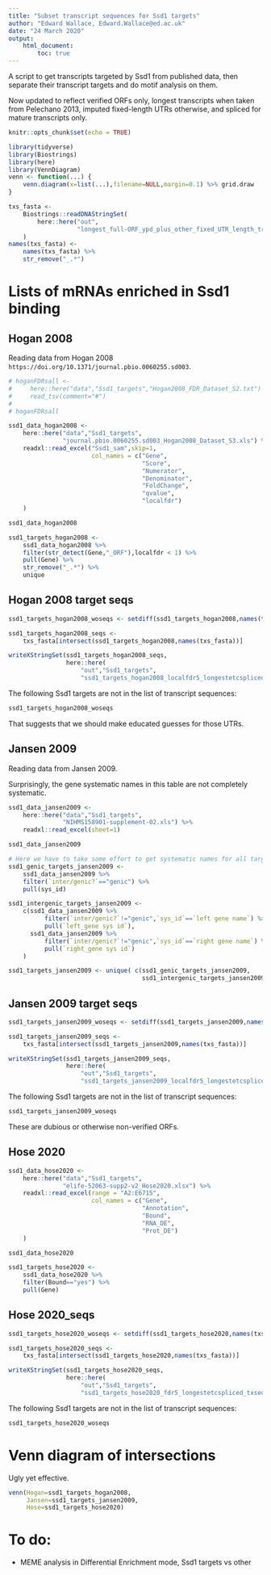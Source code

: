 ```yaml
---
title: "Subset transcript sequences for Ssd1 targets"
author: "Edward Wallace, Edward.Wallace@ed.ac.uk"
date: "24 March 2020"
output: 
    html_document:
        toc: true
---
```


A script to get transcripts targeted by Ssd1 from published data, then separate their transcript targets and do motif analysis on them.

Now updated to reflect verified ORFs only, longest transcripts when taken from Pelechano 2013, imputed fixed-length UTRs otherwise, and spliced for mature transcripts only.

```r
knitr::opts_chunk$set(echo = TRUE)

library(tidyverse)
library(Biostrings)
library(here)
library(VennDiagram)
venn <- function(...) {
    venn.diagram(x=list(...),filename=NULL,margin=0.1) %>% grid.draw
}
```

```r
txs_fasta <- 
    Biostrings::readDNAStringSet(
        here::here("out",
                   "longest_full-ORF_ypd_plus_other_fixed_UTR_length_transcripts_nointrons.fasta")
    )
names(txs_fasta) <- 
    names(txs_fasta) %>% 
    str_remove("_.*") 
```


# Lists of mRNAs enriched in Ssd1 binding

## Hogan 2008

Reading data from Hogan 2008 `https://doi.org/10.1371/journal.pbio.0060255.sd003`.

```r
# hoganFDRsall <- 
#     here::here("data","Ssd1_targets","Hogan2008_FDR_Dataset_S2.txt") %>%
#     read_tsv(comment="#")
# 
# hoganFDRsall

ssd1_data_hogan2008 <-
    here::here("data","Ssd1_targets",
               "journal.pbio.0060255.sd003_Hogan2008_Dataset_S3.xls") %>%
    readxl::read_excel("Ssd1_sam",skip=1,
                       col_names = c("Gene",
                                     "Score",
                                     "Numerator",
                                     "Denominator",
                                     "FoldChange",
                                     "qvalue",
                                     "localfdr")
    )

ssd1_data_hogan2008

ssd1_targets_hogan2008 <- 
    ssd1_data_hogan2008 %>%
    filter(str_detect(Gene,"_ORF"),localfdr < 1) %>%
    pull(Gene) %>%
    str_remove("_.*") %>%
    unique
```

## Hogan 2008 target seqs

```r
ssd1_targets_hogan2008_woseqs <- setdiff(ssd1_targets_hogan2008,names(txs_fasta))

ssd1_targets_hogan2008_seqs <-
    txs_fasta[intersect(ssd1_targets_hogan2008,names(txs_fasta))]

writeXStringSet(ssd1_targets_hogan2008_seqs,
                here::here(
                    "out","Ssd1_targets",
                    "ssd1_targets_hogan2008_localfdr5_longestetcspliced_txseqs.fasta"))
```

The following Ssd1 targets are not in the list of transcript sequences:

```r
ssd1_targets_hogan2008_woseqs
```

That suggests that we should make educated guesses for those UTRs.


## Jansen 2009

Reading data from Jansen 2009.

Surprisingly, the gene systematic names in this table are not completely systematic.

```r

ssd1_data_jansen2009 <-
    here::here("data","Ssd1_targets",
               "NIHMS158901-supplement-02.xls") %>%
    readxl::read_excel(sheet=1)

ssd1_data_jansen2009 

# Here we have to take some effort to get systematic names for all targets
ssd1_genic_targets_jansen2009 <- 
    ssd1_data_jansen2009 %>%
    filter(`inter/genic?`=="genic") %>%
    pull(sys_id)

ssd1_intergenic_targets_jansen2009 <- 
    c(ssd1_data_jansen2009 %>%
          filter(`inter/genic?`!="genic",`sys_id`==`left gene name`) %>%
          pull(`left_gene sys id`),
      ssd1_data_jansen2009 %>%
          filter(`inter/genic?`!="genic",`sys_id`==`right gene name`) %>%
          pull(`right_gene sys id`)
    )

ssd1_targets_jansen2009 <- unique( c(ssd1_genic_targets_jansen2009,
                                     ssd1_intergenic_targets_jansen2009) )
```

## Jansen 2009 target seqs

```r
ssd1_targets_jansen2009_woseqs <- setdiff(ssd1_targets_jansen2009,names(txs_fasta))

ssd1_targets_jansen2009_seqs <-
    txs_fasta[intersect(ssd1_targets_jansen2009,names(txs_fasta))]

writeXStringSet(ssd1_targets_jansen2009_seqs,
                here::here(
                    "out","Ssd1_targets",
                    "ssd1_targets_jansen2009_localfdr5_longestetcspliced_txseqs.fasta"))
```

The following Ssd1 targets are not in the list of transcript sequences:

```r
ssd1_targets_jansen2009_woseqs
```

These are dubious or otherwise non-verified ORFs.

## Hose 2020

```r
ssd1_data_hose2020 <-
    here::here("data","Ssd1_targets",
               "elife-52063-supp2-v2_Hose2020.xlsx") %>%
    readxl::read_excel(range = "A2:E6715",
                       col_names = c("Gene",
                                     "Annotation",
                                     "Bound",
                                     "RNA_DE",
                                     "Prot_DE")
    )

ssd1_data_hose2020

ssd1_targets_hose2020 <- 
    ssd1_data_hose2020 %>%
    filter(Bound=="yes") %>%
    pull(Gene)
```

## Hose 2020_seqs

```r
ssd1_targets_hose2020_woseqs <- setdiff(ssd1_targets_hose2020,names(txs_fasta))

ssd1_targets_hose2020_seqs <-
    txs_fasta[intersect(ssd1_targets_hose2020,names(txs_fasta))]

writeXStringSet(ssd1_targets_hose2020_seqs,
                here::here(
                    "out","Ssd1_targets",
                    "ssd1_targets_hose2020_fdr5_longestetcspliced_txseqs.fasta"))
```

The following Ssd1 targets are not in the list of transcript sequences:

```r
ssd1_targets_hose2020_woseqs
```

# Venn diagram of intersections

Ugly yet effective.

```r
venn(Hogan=ssd1_targets_hogan2008,
     Jansen=ssd1_targets_jansen2009,
     Hose=ssd1_targets_hose2020)
```

# To do:

* MEME analysis in Differential Enrichment mode, Ssd1 targets vs other